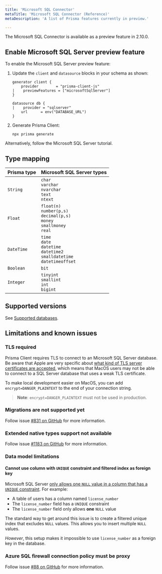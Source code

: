 ```yaml
---
title: 'Microsoft SQL Connector'
metaTitle: 'Microsoft SQL Connector (Reference)'
metaDescription: 'A list of Prisma features currently in preview.'

---
```


<TopBlock>

The Microsoft SQL Connector is available as a preview feature in 2.10.0.

</TopBlock>

## Enable Microsoft SQL Server preview feature

To enable the Microsoft SQL Server preview feature:

1. Update the `client` and `datasource` blocks in your schema as shown:

    ```prisma file=prisma/schema.prisma
    generator client {
        provider        = "prisma-client-js"
    |    previewFeatures = ["microsoftSqlServer"]
    }

    datasource db {
    |    provider = "sqlserver"
        url      = env("DATABASE_URL")
    }
    ```

1. Generate Prisma Client:

    ```terminal
    npx prisma generate
    ```

Alternatively, follow the Microsoft SQL Server tutorial.

## Type mapping

| **Prisma type** | **Microsoft SQL Server types** |
|-----------------|-----------------|
| `String`        | `char`<br />`varchar`<br />`nvarchar`<br />`text`<br />`ntext` |
| `Float`         | `float(n)`<br />`number(p,s)`<br />`decimal(p,s)`<br />`money`<br />`smallmoney`<br />`real` |
| `DateTime`      | `time`<br />`date`<br />`datetime`<br />`datetime2`<br />`smalldatetime`<br />`datetimeoffset` |
| `Boolean`       | `bit`
| `Integer`       | `tinyint`<br /> `smallint`<br />`int`<br />`bigint`

## Supported versions

See [Supported databases](../../../../more/supported-databases#preview).

## Limitations and known issues

### TLS required

Prisma Client requires TLS to connect to an Microsoft SQL Server database. Be aware that Apple are very specific about [what kind of TLS server certificates are accepted](https://support.apple.com/en-ca/HT210176), which means that MacOS users may not be able to connect to a SQL Server database that uses a weak TLS certificate.

To make local development easier on MacOS, you can add `encrypt=DANGER_PLAINTEXT` to the end of your connection string.

> **Note**: `encrypt=DANGER_PLAINTEXT` must not be used in production.

###  Migrations are not supported yet

Follow issue [#831 on GitHub](https://github.com/prisma/prisma-engines/issues/813) for more information.

### Extended native types support not available

Follow issue [#1183 on GitHub](https://github.com/prisma/prisma-engines/issues/1183) for more information.

### Data model limitations

#### Cannot use column with `UNIQUE` constraint and filtered index as foreign key

Microsoft SQL Server [only allows one `NULL` value in a column that has a `UNIQUE` constraint](https://docs.microsoft.com/en-us/sql/relational-databases/tables/unique-constraints-and-check-constraints?view=sql-server-ver15#Unique). For example:

* A table of users has a column named `license_number`
* The `license_number` field has a `UNIQUE` constraint
* The `license_number` field only allows **one** `NULL` value

The standard way to get around this issue is to create a filtered unique index that excludes `NULL` values. This allows you to insert multiple `NULL` values.

*However*, this setup makes it impossible to use `license_number` as a foreign key in the database.

### Azure SQL firewall connection policy must be proxy

Follow issue [#88 on GitHub](https://github.com/prisma/tiberius/issues/88) for more information.